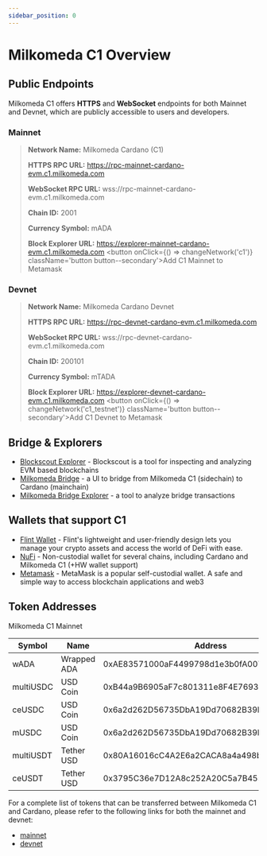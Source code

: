 ```yaml
---
sidebar_position: 0
---
```



# Milkomeda C1 Overview


## Public Endpoints

Milkomeda C1 offers **HTTPS** and **WebSocket** endpoints for both Mainnet and Devnet, which are publicly accessible to users and developers.


### Mainnet
> **Network Name:** Milkomeda Cardano (C1)
>
> **HTTPS RPC URL:** https://rpc-mainnet-cardano-evm.c1.milkomeda.com
>
> **WebSocket RPC URL:** wss://rpc-mainnet-cardano-evm.c1.milkomeda.com
>
> **Chain ID:** 2001
>
> **Currency Symbol:** mADA
>
> **Block Explorer URL:** https://explorer-mainnet-cardano-evm.c1.milkomeda.com
> <button onClick={() => changeNetwork('c1')}  className='button button--secondary'>Add C1 Mainnet to Metamask</button>



### Devnet
> **Network Name:** Milkomeda Cardano Devnet
>
> **HTTPS RPC URL:** https://rpc-devnet-cardano-evm.c1.milkomeda.com
>
> **WebSocket RPC URL:** wss://rpc-devnet-cardano-evm.c1.milkomeda.com
>
> **Chain ID:** 200101
>
> **Currency Symbol:** mTADA
>
> **Block Explorer URL:** https://explorer-devnet-cardano-evm.c1.milkomeda.com
> <button onClick={() => changeNetwork('c1_testnet')}  className='button button--secondary'>Add C1 Devnet to Metamask</button>




## Bridge & Explorers

- [Blockscout Explorer](https://explorer-mainnet-cardano-evm.c1.milkomeda.com/) - Blockscout is a tool for inspecting and analyzing EVM based blockchains
- [Milkomeda Bridge](https://cardano-bridge.milkomeda.com/) - a UI to bridge from Milkomeda C1 (sidechain) to Cardano (mainchain)
- [Milkomeda Bridge Explorer](https://bridge-explorer.milkomeda.com/cardano-mainnet) - a tool to analyze bridge transactions


## Wallets that support C1

- [Flint Wallet](https://flint-wallet.com/) - Flint's lightweight and user-friendly design lets you manage your crypto assets and access the world of DeFi with ease.
- [NuFi](https://nu.fi/) - Non-custodial wallet for several chains, including Cardano and Milkomeda C1 (+HW wallet support)
- [Metamask](https://metamask.io/) - MetaMask is a popular self-custodial wallet. A safe and simple way to access blockchain applications and web3


## Token Addresses


Milkomeda C1 Mainnet

| Symbol | Name | Address | Bridge |
|---|---|---|---|
| wADA | 	Wrapped ADA | 0xAE83571000aF4499798d1e3b0fA0070EB3A3E3F9 | - |
| multiUSDC | USD Coin | 0xB44a9B6905aF7c801311e8F4E76932ee959c663C | Multichain |
| ceUSDC | USD Coin | 0x6a2d262D56735DbA19Dd70682B39F6bE9a931D98 | Celer |
| mUSDC | USD Coin | 0x6a2d262D56735DbA19Dd70682B39F6bE9a931D98 | Milkomeda MACC |
| multiUSDT | Tether USD | 0x80A16016cC4A2E6a2CACA8a4a498b1699fF0f844 | Multichain |
| ceUSDT | Tether USD | 0x3795C36e7D12A8c252A20C5a7B455f7c57b60283 | Celer |


For a complete list of tokens that can be transferred between Milkomeda C1 and Cardano, please refer to the following links for both the mainnet and devnet:
- [mainnet](https://bridge-explorer.milkomeda.com/cardano-mainnet/tokens)
- [devnet](https://bridge-explorer.milkomeda.com/cardano-devnet/tokens)
